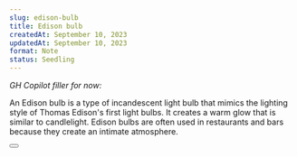 ```yaml
---
slug: edison-bulb
title: Edison bulb
createdAt: September 10, 2023
updatedAt: September 10, 2023
format: Note
status: Seedling
---
```


_GH Copilot filler for now:_

An Edison bulb is a type of incandescent light bulb that mimics the lighting style of Thomas Edison's first light bulbs. It creates a warm glow that is similar to candlelight. Edison bulbs are often used in restaurants and bars because they create an intimate atmosphere.

<Button />
